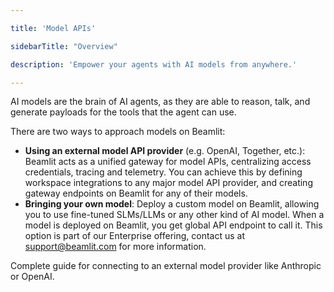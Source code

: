 ```yaml
---

title: 'Model APIs'

sidebarTitle: "Overview"

description: 'Empower your agents with AI models from anywhere.'

---
```


AI models are the brain of AI agents, as they are able to reason, talk, and generate payloads for the tools that the agent can use. 

There are two ways to approach models on Beamlit: 

- **Using an external model API provider** (e.g. OpenAI, Together, etc.): Beamlit acts as a unified gateway for model APIs, centralizing access credentials, tracing and telemetry. You can achieve this by defining workspace integrations to any major model API provider, and creating gateway endpoints on Beamlit for any of their models.
- **Bringing your own model**: Deploy a custom model on Beamlit, allowing you to use fine-tuned SLMs/LLMs or any other kind of AI model. When a model is deployed on Beamlit, you get global API endpoint to call it. This option is part of our Enterprise offering, contact us at [support@beamlit.com](mailto:support@beamlit.com) for more information.

<Card title="External model APIs" icon="circle-nodes" href="/Models/External-model-endpoints">
Complete guide for connecting to an external model provider like Anthropic or OpenAI. 
</Card>